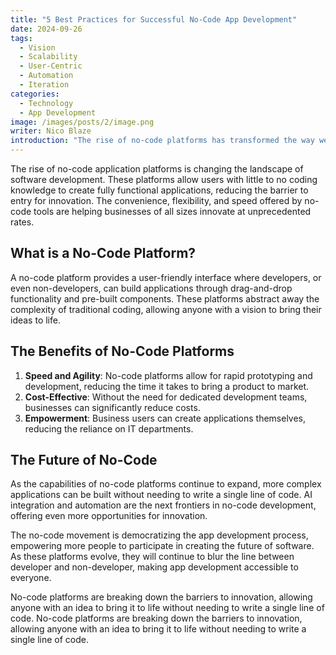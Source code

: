 ```yaml
---
title: "5 Best Practices for Successful No-Code App Development"
date: 2024-09-26
tags:
  - Vision
  - Scalability
  - User-Centric
  - Automation
  - Iteration
categories:
  - Technology
  - App Development
image: /images/posts/2/image.png
writer: Nico Blaze
introduction: "The rise of no-code platforms has transformed the way we approach app development. By enabling individuals without traditional coding skills to build fully functional applications, no-code tools have opened up a world of possibilities for businesses, entrepreneurs, and creatives alike. However, to fully leverage the power of no-code, it’s essential to follow best practices that ensure the success and scalability of your project. Here are five best practices to help you get the most out of your no-code app development journey."
---
```


The rise of no-code application platforms is changing the landscape of software development. These platforms allow users with little to no coding knowledge to create fully functional applications, reducing the barrier to entry for innovation. The convenience, flexibility, and speed offered by no-code tools are helping businesses of all sizes innovate at unprecedented rates.

## What is a No-Code Platform?

A no-code platform provides a user-friendly interface where developers, or even non-developers, can build applications through drag-and-drop functionality and pre-built components. These platforms abstract away the complexity of traditional coding, allowing anyone with a vision to bring their ideas to life.

## The Benefits of No-Code Platforms

1. **Speed and Agility**: No-code platforms allow for rapid prototyping and development, reducing the time it takes to bring a product to market.
2. **Cost-Effective**: Without the need for dedicated development teams, businesses can significantly reduce costs.
3. **Empowerment**: Business users can create applications themselves, reducing the reliance on IT departments.

## The Future of No-Code

As the capabilities of no-code platforms continue to expand, more complex applications can be built without needing to write a single line of code. AI integration and automation are the next frontiers in no-code development, offering even more opportunities for innovation.

The no-code movement is democratizing the app development process, empowering more people to participate in creating the future of software. As these platforms evolve, they will continue to blur the line between developer and non-developer, making app development accessible to everyone.

<Callout>
  No-code platforms are breaking down the barriers to innovation, allowing
  anyone with an idea to bring it to life without needing to write a single line
  of code.
</Callout>

<Callout type="danger">
  No-code platforms are breaking down the barriers to innovation, allowing
  anyone with an idea to bring it to life without needing to write a single line
  of code.
</Callout>
